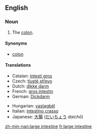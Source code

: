 ==English==
{{wikipedia}}

===Noun===
{{en-noun|sg=[[large]] [[intestine]]}}

# {{anatomy}} The [[colon]].

====Synonyms====
*[[colon]]

====Translations====
{{trans-top|bodily organ}}
*Catalan: [[intestí gros]] {{m}}
*Czech: [[tlusté střevo]] {{n}}
*Dutch: [[dikke darm]] {{m}}
*French: [[gros intestin]] {{m}}
*German: [[Dickdarm]] {{m}}
{{trans-mid}}
*Hungarian: [[vastagbél]]
*Italian: [[intestino crasso]] {{m}}
*Japanese: [[大腸]] ([[だいちょう]] ''daichō'')
{{trans-bottom}}

[[zh-min-nan:large intestine]]
[[fr:large intestine]]